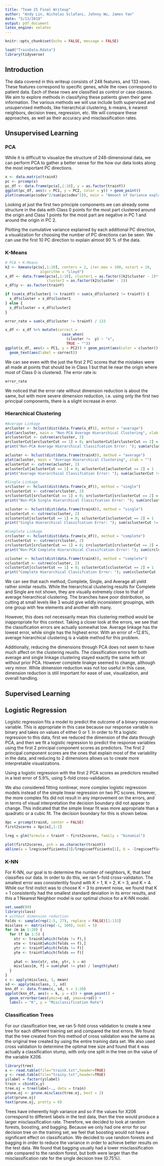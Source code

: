 ```yaml
---
title: "Team 25 Final Writeup"
author: "Andy Lin, Nicholas Sclafani, Johnny Wu, James Yan"
date: "5/13/2018"
output: pdf_document
latex_engine: xelatex
---
```


```r
knitr::opts_chunk$set(echo = FALSE, message = FALSE)
```

```r
load("TrainData.Rdata")
library(tidyverse)
```

## Introduction

The data covered in this writeup consists of 248 features, and 133 rows. These features correspond to specific genes, while the rows correspond to patient data. Each of these rows are classified as control or case classes. We aim to explore methods in classifying these patients given their gene information. The various methods we will use include both supervised and unsupervised methods, like hierarchical clustering, k-means, k nearest neighbors, decision trees, regression, etc. We will compare these approaches, as well as their accuracy and misclassification rates. 

## Unsupervised Learning



### PCA

While it is difficult to visualize the structure of 248-dimensional data, we can perform PCA to gather a better sense for the how our data looks along the most important PC directions.

```r
x <- data.matrix(trainX)
pc <- prcomp(x)
pc_df <- data.frame(pc$x[,1:10], y = as.factor(trainY))
ggplot(pc_df, aes(x = PC1, y = PC2, color = y)) + geom_point()
plot(cumsum(pc$sdev^2/sum(pc$sdev^2)), main = "Amount of Variance explained by PC directions", xlab = "PC directions", ylab = "Variance")
```

Looking at just the first two principle components we can already some structure in the data with Class 0 points for the most part clustered around the origin and Class 1 points for the most part are negative in PC 1 and around the origin in PC 2.

Plotting the cumulative variance explained by each additional PC direction, a visualization for choosing the number of PC directions can be seen. We can use the first 10 PC direction to explain almost 90 % of the data.

### K-Means

```r
# PCA + K-Means
k2 <- kmeans(pc$x[,1:10], centers = 2, iter.max = 100, nstart = 10, 
                algorithm = "Lloyd")
x_df <- data.frame(pc$x[,1:10], cluster1 = as.factor((k2$cluster - 2)*-1),
                   cluster2 = as.factor(k2$cluster - 1))
x_df$y <- as.factor(trainY)

if (sum(x_df$cluster1 != trainY) < sum(x_df$cluster2 != trainY)) {
  x_df$cluster = x_df$cluster1
} else {
  x_df$cluster = x_df$cluster2
}

error_rate = sum(x_df$cluster != trainY) / 133

x_df <- x_df %>% mutate(correct = 
                          case_when(
                            (cluster !=  y) ~ "x",
                            TRUE ~ ""))
ggplot(x_df, aes(x = PC1, y = PC2)) + geom_point(aes(color = cluster)) + 
  geom_text(aes(label = correct))
```

We can see even with the just the first 2 PC scores that the mistakes were all made at points that should be in Class 1 but that lie near the origin where most of Class 0 is clustered. The error rate is:
```r
error_rate
```

We noticed that the error rate without dimension reduction is about the same, but with more severe dimension reduction, i.e. using only the first two principal components, there is a slight increase in error.

### Hierarchical Clustering

```r
#Average Linkage
arcluster <- hclust(dist(data.frame(x_df)), method = "average")
plot(arcluster, main = "Non-PCA Average Hierarchical Clustering", xlab = "")
arclusterCut <- cutree(arcluster, 2)
arclusterCut[arclusterCut == 1] = 0; arclusterCut[arclusterCut == 2] = 1
print("Non-PCA Average Hierarchical Classifcation Error: "); sum(arclusterCut != trainY) / 133

acluster <- hclust(dist(data.frame(trainX)), method = "average")
plot(acluster, main = "Average Hierarchical Clustering", xlab = "")
aclusterCut <- cutree(acluster, 2)
aclusterCut[aclusterCut == 1] = 0; aclusterCut[aclusterCut == 2] = 1
print("Average Hierarchical Classifcation Error: "); sum(aclusterCut != trainY) / 133

#Single Linkage
srcluster <- hclust(dist(data.frame(x_df)), method = "single")
srclusterCut <- cutree(srcluster, 2)
srclusterCut[srclusterCut == 1] = 0; srclusterCut[srclusterCut == 2] = 1
print("Non-PCA Single Hierarchical Classifcation Error: "); sum(srclusterCut != trainY) / 133

scluster <- hclust(dist(data.frame(trainX)), method = "single")
sclusterCut <- cutree(scluster, 2)
sclusterCut[sclusterCut == 1] = 0; sclusterCut[sclusterCut == 2] = 1
print("Single Hierarchical Classifcation Error: "); sum(sclusterCut != trainY) / 133

#Complete Linkage
crcluster <- hclust(dist(data.frame(x_df)), method = "complete")
crclusterCut <- cutree(crcluster, 2)
crclusterCut[crclusterCut == 1] = 0; crclusterCut[crclusterCut == 2] = 1
print("Non-PCA Complete Hierarchical Classifcation Error: "); sum(crclusterCut != trainY) / 133

ccluster <- hclust(dist(data.frame(trainX)), method = "complete")
cclusterCut <- cutree(ccluster, 2)
cclusterCut[cclusterCut == 1] = 0; cclusterCut[cclusterCut == 2] = 1
print("Complete Hierarchical Classifcation Error: "); sum(cclusterCut != trainY) / 133
```

We can see that each method, Complete, Single, and Average all yield rather similar results. While the hierarchical clustering results for Complete and Single are not shown, they are visually extremely close to that of average hierarchical clustering. The branches have poor distribution, so cutting at small levels like 3 would give wildly inconsistent groupings, with one group with few elements and another with many. 

However, this does not necessarily mean this clustering method would be inappropriate for this context. Taking a closer look at the errors, we see that the classification errors are actually somewhat low. Average linkage has the lowest error, while single has the highest error. With an error of ~12.8%, average hierarchical clustering is a viable method for this problem. 

Additionally, reducing the dimensions through PCA does not seem to have much affect on the clustering reuslts. The classification errors for both average and single linkage clustering stayed exactly the same with or without prior PCA. However complete linakge seemed to change, although very minor. While dimension reduction was not too useful in this case, dimension reduction is still important for ease of use, visualization, and overall handling. 

## Supervised Learning

## Logistic Regression

Logistic regression fits a model to predict the outcome of a binary response variable. This is appropriate in this case because our response variable is binary and takes on values of either 0 or 1. In order to fit a logistic regression to this data, first we reduced the dimension of the data through PCA, and then we fit a logistic regression to predict the response variables using the first 2 principal component scores as predictors. The first 2 principal component scores are the ones that explain most of the variability in the data, and reducing to 2 dimensions allows us to create more interpretable visualizations.

Using a logistic regression with the first 2 PCA scores as predictors resulted in a test error of 5.9%, using 5-fold cross-validation. 

We also considered fitting nonlinear, more complex logistic regression models instead of the simple linear regression on two PC scores. However, the more complex fits did not result in any improvement on the errors, and in terms of visual interpretation the decision boundary did not appear to change. This indicated that the simple linear fit was more appropriate than a quadratic or a cubic fit. The decision boundary for this is shown below.

```r
Xpc = prcomp(trainX, center = FALSE)
first2scores = Xpc$x[,1:2]

lreg = glm(formula = trainY ~ first2scores, family = "binomial")

plot(first2scores, pch = as.character(trainY))
abline(a = lreg$coefficients[3]/lreg$coefficients[1], b = -lreg$coefficients[2]/lreg$coefficients[1], col = "blue", lwd = 2)
```

### K-NN

For K-NN, our goal is to determine the number of neighbors, K, that best classifies our data. In order to do this, we ran 5-fold cross-validaiton. The smallest error was consistentily found with K = 1, K = 2, K = 3, and K = 4. While our first instict was to choose K = 3 to prevent noise, we found that K = 1 consistently had the smallest standard deviation in its error results, and this a 1 Nearest Neighbor model is our optimal choice for a K-NN model.
```r
set.seed(99)
library(class)
# without dimension reduction
folds <- sample(rep(1:5, 27), replace = FALSE)[1:133]
misclass <- matrix(rep(-1, 100), ncol = 5)
for (m in 1:20) {
  for (f in 1:5) {
    xtr <- trainX[which(folds != f),]
    xte <- trainX[which(folds == f),] 
    ytr <- trainY[which(folds != f)]
    yte <- trainY[which(folds == f)]
    
    yhat <- knn(xtr, xte, ytr, k = m)
    misclass[m, f] = sum(yhat != yte) / length(yhat)
  }
}
c <- apply(misclass, 1, mean)
sd <- apply(misclass, 1, sd)
knn_df <- data.frame(c, sd, k = 1:20)
ggplot(knn_df, aes(x = k, y = c)) + geom_point() + 
  geom_errorbar(aes(ymin=c-sd, ymax=c+sd)) + 
  labs(x = "K", y = "Misclassification Rate")
```

### Classification Trees

For our classification tree, we ran 5-fold cross validation to create a new tree for each different training set and compared the test errors. We found that the tree created from this method of cross validation was the same as the original tree created by using the entire training data set. We also used cross validation to determine the optimal tree size and found that it was actually a classification stump, with only one split in the tree on the value of the variable X206. 

```r
library(tree)
x <- read.table(file="trainX.txt",header=TRUE)
y <- read.table(file="trainy.txt",header=TRUE)
y$label = factor(y$label)
train = cbind(x,y)
tree.oj = tree(label~., data = train)
prune.oj <- prune.misclass(tree.oj, best = 2)
plot(prune.oj)
text(prune.oj, pretty = 0)
```

Trees have inherently high variance and so if the values for X206 correspond to different labels in the test data, then the tree would produce a larger misclassification rate. Therefore, we decided to look at random forests, boosting, and bagging. Because we only had one error for our decision tree on the training set, we feel that boosting would not have a significant effect on classification. We decided to use random forests and bagging in order to reduce the variance in order to achieve better results on the test data. We found that bagging usually had a lower misclassification rate compared to the random forest, but both were larger than the misclassification rate for the single decision tree (0.75%).
